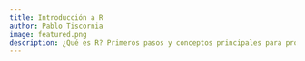 ```yaml
---
title: Introducción a R
author: Pablo Tiscornia
image: featured.png
description: ¿Qué es R? Primeros pasos y conceptos principales para procesar datos con R
---
```

